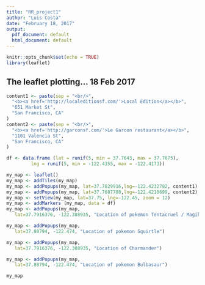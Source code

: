 ```yaml
---
title: "RR_project1"
author: "Luis Costa"
date: "February 18, 2017"
output:
  pdf_document: default
  html_document: default
---
```

```r
knitr::opts_chunk$set(echo = TRUE)
library(leaflet)
```

## The leaflet plotting... 18 Feb 2017
```r
content1 <- paste(sep = "<br/>",
  "<b><a href='http://localeditionsf.com/'>Local Edition</a></b>",
  "651 Market St",
  "San Francisco, CA"
)
content2 <- paste(sep = "<br/>",
  "<b><a href='http://garconsf.com/'>Le Garcon restaurant</a></b>",
  "1101 Valencia St",
  "San Francisco, CA"
)

df <- data.frame (lat = runif(5, min = 37.7643, max = 37.7675),
         lng = runif(5, min = -122.4355, max = -122.4173))

my_map <- leaflet()
my_map <- addTiles(my_map)
my_map <- addPopups(my_map, lat=37.7829916,lng=-122.4232782, content1)
my_map <- addPopups(my_map, lat=37.7687788,lng=-122.4210699, content2)
my_map <- setView(my_map, lat=37.75, lng=-122.45, zoom = 12)
my_map <- addMarkers (my_map, data = df)
my_map <- addPopups(my_map,
   lat=37.7916376, -122.388935, "Location of pokemon Tentacruel / Magikarp")

my_map <- addPopups(my_map,
   lat=37.80794, -122.474, "Location of pokemon Squirtle")

my_map <- addPopups(my_map,
   lat=37.7916376, -122.388935, "Location of Charmander")

my_map <- addPopups(my_map,
   lat=37.80794, -122.474, "Location of pokemon Bulbasaur")

my_map
```